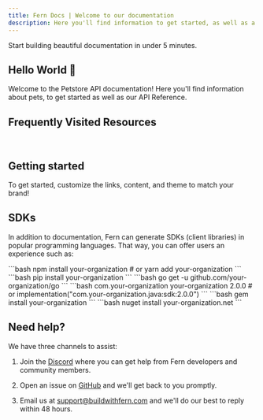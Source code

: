 ```yaml
---
title: Fern Docs | Welcome to our documentation
description: Here you'll find information to get started, as well as a sample API Reference generated by Fern from an OpenAPI specification file.
---
```


<Callout intent="success">
Start building beautiful documentation in under 5 minutes.
</Callout>

## Hello World 👋

Welcome to the Petstore API documentation! Here you'll find information about pets, to get started as well as our API Reference.

## Frequently Visited Resources

<Cards>
  <Card
    title="API Reference"
    icon="fa-solid fa-code"
    href="/api-reference"
  />
  <Card
    title="Discord Server"
    icon="fa-brands fa-discord"
    href="https://discord.com/invite/JkkXumPzcG"
  />
</Cards>

<br />

<Cards>
  <Card
    title="Blog"
    icon="fa-solid fa-signal"
    href="https://blog.buildwithfern.com"
  />
  <Card
    title="SOC 2 Compliance"
    icon="fa-solid fa-shield-halved"
    href="https://security.buildwithfern.com"
  />
</Cards>

## Getting started

To get started, customize the links, content, and theme to match your brand! 

## SDKs

In addition to documentation, Fern can generate SDKs (client libraries) in popular programming languages. That way, you can offer users an experience such as:

<CodeBlocks>
  <CodeBlock title="Node">
  ```bash
  npm install your-organization
  # or
  yarn add your-organization
  ```
  </CodeBlock>
  <CodeBlock title="Python">
  ```bash
  pip install your-organization
  ```
  </CodeBlock>
  <CodeBlock title="Go">
  ```bash
  go get -u github.com/your-organization/go
  ```
  </CodeBlock>
  <CodeBlock title="Java">
  ```bash
  <dependency>
    <groupId>com.your-organization</groupId>
    <artifactId>your-organization</artifactId>
    <version>2.0.0</version>
  </dependency>
  # or
  implementation("com.your-organization.java:sdk:2.0.0")
  ```
  </CodeBlock>
  <CodeBlock title="Ruby">
  ```bash
  gem install your-organization
  ```
  </CodeBlock>
  <CodeBlock title="C#">
  ```bash
  nuget install your-organization.net
  ```
  </CodeBlock>
</CodeBlocks>

## Need help? 

We have three channels to assist:

1. Join the [Discord](https://discord.com/invite/JkkXumPzcG) where you can get help from Fern developers and community members.

2. Open an issue on [GitHub](https://github.com/fern-api/docs-starter/issues/new) and we'll get back to you promptly.

3. Email us at [support@buildwithfern.com](mailto:support@buildwithfern.com) and we'll do our best to reply within 48 hours.
